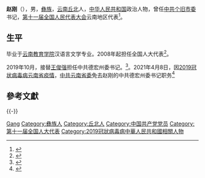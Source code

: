{{Otheruses|other=名为赵刚的其他人物|赵刚}}

'''赵刚'''（{{bd|1964年|4月|}}），男，[[彝族|彝族]]，[[云南|云南]][[丘北|丘北]]人，[[中华人民共和国|中华人民共和国]]政治人物，曾任[[中共个旧市委|中共个旧市委]]书记，[[第十一届全国人民代表大会|第十一届全国人民代表大会]]云南地区代表<ref>{{cite web|author=新华网|title=第十一届全国人大代表|url=http://news.xinhuanet.com/ziliao/2008-03/03/content_7708230.htm?node=36628|publisher=新华网|accessdate=2014-01-07|archive-date=2014-01-10|archive-url=https://web.archive.org/web/20140110211415/http://news.xinhuanet.com/ziliao/2008-03/03/content_7708230.htm?node=36628|dead-url=no}}</ref>。

== 生平 ==
毕业于[[云南教育学院|云南教育学院]]汉语言文学专业。2008年起担任全国人大代表<ref>{{cite news|title=全国人大代表信息-赵刚|url=http://210.82.31.1:8084/delegate/viewDelegate.action?dbid=112402|accessdate=2013-04-05|newspaper=全国人大网|archive-url=https://web.archive.org/web/20140523230336/http://www.npc.gov.cn/delegate/viewDelegate.action?dbid=112402|archive-date=2014-05-23|dead-url=yes}}</ref>。

2019年10月，接替[[王俊强|王俊强]]担任中共德宏州委书记。<ref>{{cite news|author=何强|title=州委书记“挪位子”1个月后，落马|url=http://www.bjnews.com.cn/feature/2019/11/21/652677.html|newspaper=[[新京报|新京报]]|date=2019-11-21|accessdate=2019-12-05|archive-date=2019-12-05|archive-url=https://web.archive.org/web/20191205162156/http://www.bjnews.com.cn/feature/2019/11/21/652677.html|dead-url=no}}</ref>。2021年4月8日，因[[2019冠状病毒病云南省疫情|2019冠状病毒病云南省疫情]]，[[中共云南省委|中共云南省委]]免去赵刚的中共德宏州委书记职务<ref>{{cite news |title=云南德宏州委书记赵刚被免职 |url=https://news.sina.com.cn/c/2021-04-08/doc-ikmyaawa8538201.shtml |accessdate=2021-04-08 |work=界面新闻 |date=2021-04-08}}</ref>

== 參考文獻 ==
{{reflist}}


{{-}}
{{start box}}
{{s-ppo|cpc}}
{{s-before|[[王俊强|王俊强]]}}
{{s-title|[[中国共产党德宏傣族景颇族自治州委员会|中国共产党德宏傣族景颇族自治州委员会]]书记|2019年10月－2021年4月8日}}
{{s-after|[[姜山_(1970年)|姜山]]}}
{{end box}}

{{2019冠狀病毒病中國大陸疫情}}
{{Authority control}}
{{DEFAULTSORT:Zhao赵}}
[[Category:赵姓|Gang]]
[[Category:彝族人|Category:彝族人]]
[[Category:丘北人|Category:丘北人]]
[[Category:中国共产党党员|Category:中国共产党党员]]
[[Category:第十一届全国人大代表|Category:第十一届全国人大代表]]
[[Category:2019冠狀病毒病中華人民共和國相關人物|Category:2019冠狀病毒病中華人民共和國相關人物]]